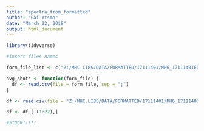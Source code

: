 ---
title: "spectra_from_formatted"
author: "Cai Ytsma"
date: "March 22, 2018"
output: html_document
---

```{r}
library(tidyverse)
```


```{r}
#insert files names

form_file_list <- c("Z:/MHC.LIBS/DATA/FORMATTED/17111401/MH6_17111401EDR_VACUUM_T02L06_R269_spect.csv", "Z:/MHC.LIBS/DATA/FORMATTED/17111401/MH6_17111401EDR_VACUUM_T02L01_R269_spect.csv", "Z:/MHC.LIBS/DATA/FORMATTED/17111401/MH6_17111401EDR_VACUUM_T02L02_R269_spect.csv", "Z:/MHC.LIBS/DATA/FORMATTED/17111401/MH6_17111401EDR_VACUUM_T02L03_R269_spect.csv", "Z:/MHC.LIBS/DATA/FORMATTED/17111401/MH6_17111401EDR_VACUUM_T02L04_R269_spect.csv", "Z:/MHC.LIBS/DATA/FORMATTED/17111401/MH6_17111401EDR_VACUUM_T02L05_R269_spect.csv")
```

```{r}
avg_shots <- function(form_file) {
  df <- read.csv(file = form_file, sep = ";")
}
```

```{r}
df <- read.csv(file = "Z:/MHC.LIBS/DATA/FORMATTED/17111401/MH6_17111401EDR_VACUUM_T02L06_R269_spect.csv", check.names = FALSE)

df <- df [-(1:22),]

#STUCK!!!!!
```